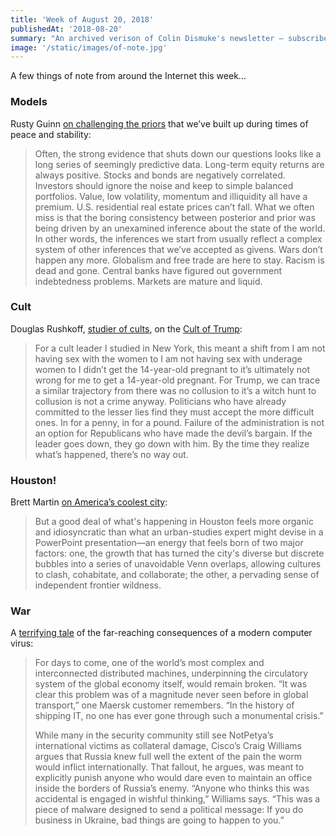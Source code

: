 ```yaml
---
title: 'Week of August 20, 2018'
publishedAt: '2018-08-20'
summary: "An archived verison of Colin Dismuke's newsletter – subscribe to get it in your inbox."
image: '/static/images/of-note.jpg'
---
```


A few things of note from around the Internet this week…

### Models

Rusty Guinn [on challenging the
priors](https://www.epsilontheory.com/bayes-and-the-boreen/) that we’ve
built up during times of peace and stability:

> Often, the strong evidence that shuts down our questions looks like a
> long series of seemingly predictive data. Long-term equity returns are
> always positive. Stocks and bonds are negatively correlated. Investors
> should ignore the noise and keep to simple balanced portfolios. Value,
> low volatility, momentum and illiquidity all have a premium. U.S.
> residential real estate prices can’t fall. What we often miss is that
> the boring consistency between posterior and prior was being driven by
> an unexamined inference about the state of the world. In other words,
> the inferences we start from usually reflect a complex system of other
> inferences that we’ve accepted as givens. Wars don’t happen any more.
> Globalism and free trade are here to stay. Racism is dead and gone.
> Central banks have figured out government indebtedness problems.
> Markets are mature and liquid.

### Cult

Douglas Rushkoff, [studier of
cults](http://rushkoff.com/books/coercion), on the [Cult of
Trump](https://medium.com/s/greatescape/the-trump-cult-73b6a0efd0ee):

> For a cult leader I studied in New York, this meant a shift from I am
> not having sex with the women to I am not having sex with underage
> women to I didn’t get the 14-year-old pregnant to it’s ultimately not
> wrong for me to get a 14-year-old pregnant. For Trump, we can trace a
> similar trajectory from there was no collusion to it’s a witch hunt to
> collusion is not a crime anyway. Politicians who have already
> committed to the lesser lies find they must accept the more difficult
> ones. In for a penny, in for a pound. Failure of the administration is
> not an option for Republicans who have made the devil’s bargain. If
> the leader goes down, they go down with him. By the time they realize
> what’s happened, there’s no way out.

### Houston!

Brett Martin [on America’s coolest
city](https://www.gq.com/story/houston-restaurants-capital-of-southern-cool):

> But a good deal of what's happening in Houston feels more organic and
> idiosyncratic than what an urban-studies expert might devise in a
> PowerPoint presentation—an energy that feels born of two major
> factors: one, the growth that has turned the city's diverse but
> discrete bubbles into a series of unavoidable Venn overlaps, allowing
> cultures to clash, cohabitate, and collaborate; the other, a pervading
> sense of independent frontier wildness.

### War

A [terrifying
tale](https://www.wired.com/story/notpetya-cyberattack-ukraine-russia-code-crashed-the-world)
of the far-reaching consequences of a modern computer virus:

> For days to come, one of the world’s most complex and interconnected
> distributed machines, underpinning the circulatory system of the
> global economy itself, would remain broken. “It was clear this problem
> was of a magnitude never seen before in global transport,” one Maersk
> customer remembers. “In the history of shipping IT, no one has ever
> gone through such a monumental crisis.”
>
> While many in the security community still see NotPetya’s
> international victims as collateral damage, Cisco’s Craig Williams
> argues that Russia knew full well the extent of the pain the worm
> would inflict internationally. That fallout, he argues, was meant to
> explicitly punish anyone who would dare even to maintain an office
> inside the borders of Russia’s enemy. “Anyone who thinks this was
> accidental is engaged in wishful thinking,” Williams says. “This was a
> piece of malware designed to send a political message: If you do
> business in Ukraine, bad things are going to happen to you.”
